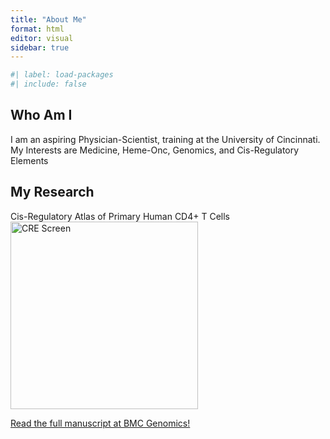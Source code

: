 ```yaml
---
title: "About Me"
format: html
editor: visual
sidebar: true
---
```


```r
#| label: load-packages
#| include: false

```

## Who Am I

I am an aspiring Physician-Scientist, training at the University of Cincinnati. My Interests are Medicine, Heme-Onc, Genomics, and Cis-Regulatory Elements

## My Research

Cis-Regulatory Atlas of Primary Human CD4+ T Cells ![CRE Screen](Fig.png){width="300"}

[Read the full manuscript at BMC Genomics!](https://rdcu.be/db2Zw)
